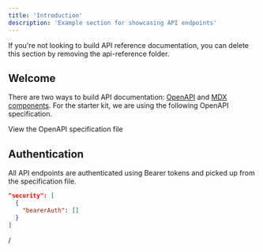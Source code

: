 ```yaml
---
title: 'Introduction'
description: 'Example section for showcasing API endpoints'
---
```


<Note>
  If you're not looking to build API reference documentation, you can delete
  this section by removing the api-reference folder.
</Note>

## Welcome

There are two ways to build API documentation: [OpenAPI](https://mintlify.com/docs/api-playground/openapi/setup) and [MDX components](https://mintlify.com/docs/api-playground/mdx/configuration). For the starter kit, we are using the following OpenAPI specification.

<Card title="Plant Store Endpoints" icon="leaf" href="https://github.com/mintlify/starter/blob/main/api-reference/openapi.json">
  View the OpenAPI specification file
</Card>

## Authentication

All API endpoints are authenticated using Bearer tokens and picked up from the specification file.

```json
"security": [
  {
    "bearerAuth": []
  }
]
```

/
